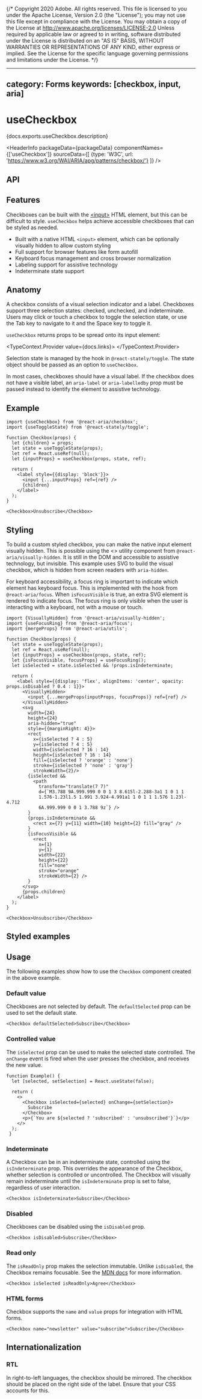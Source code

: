 {/* Copyright 2020 Adobe. All rights reserved.
This file is licensed to you under the Apache License, Version 2.0 (the "License");
you may not use this file except in compliance with the License. You may obtain a copy
of the License at http://www.apache.org/licenses/LICENSE-2.0
Unless required by applicable law or agreed to in writing, software distributed under
the License is distributed on an "AS IS" BASIS, WITHOUT WARRANTIES OR REPRESENTATIONS
OF ANY KIND, either express or implied. See the License for the specific language
governing permissions and limitations under the License. */}



---
category: Forms
keywords: [checkbox, input, aria]
---

# useCheckbox

<PageDescription>{docs.exports.useCheckbox.description}</PageDescription>

<HeaderInfo
  packageData={packageData}
  componentNames={['useCheckbox']}
  sourceData={[
    {type: 'W3C', url: 'https://www.w3.org/WAI/ARIA/apg/patterns/checkbox/'}
  ]} />

## API

<FunctionAPI function={docs.exports.useCheckbox} links={docs.links} />

## Features

Checkboxes can be built with the [&lt;input&gt;](https://developer.mozilla.org/en-US/docs/Web/HTML/Element/input)
HTML element, but this can be difficult to style. `useCheckbox` helps achieve accessible checkboxes
that can be styled as needed.

* Built with a native HTML `<input>` element, which can be optionally visually
  hidden to allow custom styling
* Full support for browser features like form autofill
* Keyboard focus management and cross browser normalization
* Labeling support for assistive technology
* Indeterminate state support

## Anatomy

<Anatomy />

A checkbox consists of a visual selection indicator and a label. Checkboxes support three
selection states: checked, unchecked, and indeterminate. Users may click or touch a checkbox
to toggle the selection state, or use the <Keyboard>Tab</Keyboard> key to navigate to it and the <Keyboard>Space</Keyboard> key to toggle it.

`useCheckbox` returns props to be spread onto its input element:

<TypeContext.Provider value={docs.links}>
  <InterfaceType properties={docs.links[docs.exports.useCheckbox.return.id].properties} />
</TypeContext.Provider>

Selection state is managed by the <TypeLink links={statelyDocs.links} type={statelyDocs.exports.useToggleState} />
hook in `@react-stately/toggle`. The state object should be passed as an option to `useCheckbox`.

In most cases, checkboxes should have a visual label. If the checkbox does not have a visible label,
an `aria-label` or `aria-labelledby` prop must be passed instead to identify the element to assistive
technology.

## Example

```tsx example
import {useCheckbox} from '@react-aria/checkbox';
import {useToggleState} from '@react-stately/toggle';

function Checkbox(props) {
  let {children} = props;
  let state = useToggleState(props);
  let ref = React.useRef(null);
  let {inputProps} = useCheckbox(props, state, ref);

  return (
    <label style={{display: 'block'}}>
      <input {...inputProps} ref={ref} />
      {children}
    </label>
  );
}

<Checkbox>Unsubscribe</Checkbox>
```

## Styling

To build a custom styled checkbox, you can make the native input element visually hidden.
This is possible using the &lt;<TypeLink links={hiddenDocs.links} type={hiddenDocs.exports.VisuallyHidden} />&gt;
utility component from `@react-aria/visually-hidden`. It is still in the DOM and accessible to
assistive technology, but invisible. This example uses SVG to build the visual checkbox,
which is hidden from screen readers with `aria-hidden`.

For keyboard accessibility, a focus ring is important to indicate which element has keyboard focus.
This is implemented with the <TypeLink links={focusDocs.links} type={focusDocs.exports.useFocusRing} />
hook from `@react-aria/focus`. When `isFocusVisible` is true, an extra SVG element is
rendered to indicate focus. The focus ring is only visible when the user is interacting
with a keyboard, not with a mouse or touch.

```tsx example export=true
import {VisuallyHidden} from '@react-aria/visually-hidden';
import {useFocusRing} from '@react-aria/focus';
import {mergeProps} from '@react-aria/utils';

function Checkbox(props) {
  let state = useToggleState(props);
  let ref = React.useRef(null);
  let {inputProps} = useCheckbox(props, state, ref);
  let {isFocusVisible, focusProps} = useFocusRing();
  let isSelected = state.isSelected && !props.isIndeterminate;

  return (
    <label style={{display: 'flex', alignItems: 'center', opacity: props.isDisabled ? 0.4 : 1}}>
      <VisuallyHidden>
        <input {...mergeProps(inputProps, focusProps)} ref={ref} />
      </VisuallyHidden>
      <svg
        width={24}
        height={24}
        aria-hidden="true"
        style={{marginRight: 4}}>
        <rect
          x={isSelected ? 4 : 5}
          y={isSelected ? 4 : 5}
          width={isSelected ? 16 : 14}
          height={isSelected ? 16 : 14}
          fill={isSelected ? 'orange' : 'none'}
          stroke={isSelected ? 'none' : 'gray'}
          strokeWidth={2}/>
        {isSelected &&
          <path
            transform="translate(7 7)"
            d={`M3.788 9A.999.999 0 0 1 3 8.615l-2.288-3a1 1 0 1 1
            1.576-1.23l1.5 1.991 3.924-4.991a1 1 0 1 1 1.576 1.23l-4.712
            6A.999.999 0 0 1 3.788 9z`} />
        }
        {props.isIndeterminate &&
          <rect x={7} y={11} width={10} height={2} fill="gray" />
        }
        {isFocusVisible &&
          <rect
            x={1}
            y={1}
            width={22}
            height={22}
            fill="none"
            stroke="orange"
            strokeWidth={2} />
        }
      </svg>
      {props.children}
    </label>
  );
}

<Checkbox>Unsubscribe</Checkbox>
```

## Styled examples

<ExampleCard
  url="https://codesandbox.io/s/bold-river-0v44z6?file=/src/Checkbox.tsx"
  preview={tailwindPreview}
  title="Tailwind CSS"
  description="An animated Checkbox built with Tailwind and React Aria." />

## Usage

The following examples show how to use the `Checkbox` component created in the above example.

### Default value

Checkboxes are not selected by default. The `defaultSelected` prop can be used to set the default state.

```tsx example
<Checkbox defaultSelected>Subscribe</Checkbox>
```

### Controlled value

The `isSelected` prop can be used to make the selected state controlled. The `onChange` event is fired when the user presses the checkbox, and receives the new value.

```tsx example
function Example() {
  let [selected, setSelection] = React.useState(false);

  return (
    <>
      <Checkbox isSelected={selected} onChange={setSelection}>
        Subscribe
      </Checkbox>
      <p>{`You are ${selected ? 'subscribed' : 'unsubscribed'}`}</p>
    </>
  );
 }
```

### Indeterminate

A Checkbox can be in an indeterminate state, controlled using the `isIndeterminate` prop.
This overrides the appearance of the Checkbox, whether selection is controlled or uncontrolled.
The Checkbox will visually remain indeterminate until the `isIndeterminate` prop is set to false, regardless of user interaction.

```tsx example
<Checkbox isIndeterminate>Subscribe</Checkbox>
```

### Disabled

Checkboxes can be disabled using the `isDisabled` prop.

```tsx example
<Checkbox isDisabled>Subscribe</Checkbox>
```

### Read only

The `isReadOnly` prop makes the selection immutable. Unlike `isDisabled`, the Checkbox remains focusable.
See the [MDN docs](https://developer.mozilla.org/en-US/docs/Web/HTML/Attributes/readonly) for more information.

```tsx example
<Checkbox isSelected isReadOnly>Agree</Checkbox>
```


### HTML forms

Checkbox supports the `name` and `value` props for integration with HTML forms.

```tsx example
<Checkbox name="newsletter" value="subscribe">Subscribe</Checkbox>
```

## Internationalization

### RTL

In right-to-left languages, the checkbox should be mirrored. The checkbox should be placed on the right
side of the label. Ensure that your CSS accounts for this.
